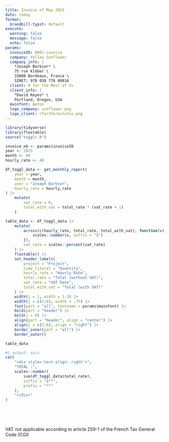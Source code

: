 ```yaml
---
title: Invoice of May 2025
date: today
format:
  brandbill-typst: default
execute: 
  warning: false
  message: false
  echo: false
params:
  invoiceID: 0001-invoice
  company: Yellow Sunflower
  company_info: |
    *Joseph Barbier* \
    75 rue Kléber \
    33800 Bordeaux, France \
    SIRET: 978 038 776 00016 
  client: R for the Rest of Us
  client_info: |
    *David Keyes* \
    Portland, Oregon, USA
  mainfont: Aptos
  logo_company: sunflower.png
  logo_client: rfortherestofus.png
---
```


```r
library(tidyverse)
library(flextable)
source("togglr.R")

invoice_nb <- params$invoiceID
year <- 2025
month <- 04
hourly_rate <- 40

df_toggl_data <- get_monthly_report(
    year = year,
    month = month,
    user = "Joseph Barbier",
    hourly_rate = hourly_rate
) |>
    mutate(
        vat_rate = 0,
        total_with_vat = total_rate * (vat_rate + 1)
    )

table_data <- df_toggl_data |>
    mutate(
        across(c(hourly_rate, total_rate, total_with_vat), function(x) {
            scales::number(x, suffix = "$")
        }),
        vat_rate = scales::percent(vat_rate)
    ) |>
    flextable() |>
    set_header_labels(
        project = "Project",
        time_literal = "Quantity",
        hourly_rate = "Hourly Rate",
        total_rate = "Total (without VAT)",
        vat_rate = "VAT Rate",
        total_with_vat = "Total (with VAT)"
    ) |>
    width(j = 1, width = 3.5) |>
    width(j = c(2:6), width = .75) |>
    font(part = "all", fontname = params$mainfont) |>
    bold(part = "header") |>
    bold(j = 6) |>
    align(part = "header", align = "center") |>
    align(j = c(2:6), align = "right") |>
    border_inner(part = "all") |>
    border_outer()

table_data
```

```r
#| output: asis
cat(
    "<div style='text-align: right'>",
    "TOTAL :",
    scales::number(
        sum(df_toggl_data$total_rate),
        suffix = "$**",
        prefix = "**"
    ),
    "</div>"
)
```

\

\

VAT not applicable according to article 259-1 of the French Tax General Code (CGI)



